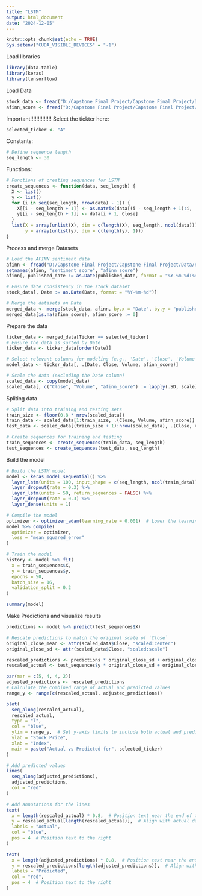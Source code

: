 ---
title: "LSTM"
output: html_document
date: "2024-12-05"
---

```{r setup, include=FALSE}
knitr::opts_chunk$set(echo = TRUE)
Sys.setenv("CUDA_VISIBLE_DEVICES" = "-1")
```

Load libraries
```{r}
library(data.table)
library(keras)
library(tensorflow)
```

Load Data
```{r}
stock_data <- fread("D:/Capstone Final Project/Capstone Final Project/Data/combined_nasdaq_yf_data_2023.csv")
afinn_score <- fread("D:/Capstone Final Project/Capstone Final Project/Data/ny_afinn.csv")
```
Important!!!!!!!!!!!!!!
Select the tickter here:
```{r}
selected_ticker <- "A"
```

Constants:
```{r}
# Define sequence length
seq_length <- 30
```

Functions:
```{r}
# Functions of creating sequences for LSTM
create_sequences <- function(data, seq_length) {
  X <- list()
  y <- list()
  for (i in seq(seq_length, nrow(data) - 1)) {
    X[[i - seq_length + 1]] <- as.matrix(data[(i - seq_length + 1):i, .(Close, Volume, afinn_score)])
    y[[i - seq_length + 1]] <- data[i + 1, Close]
  }
  list(X = array(unlist(X), dim = c(length(X), seq_length, ncol(data))),
       y = array(unlist(y), dim = c(length(y), 1)))
}
```

Process and merge Datasets
```{r}
# Load the AFINN sentiment data
afinn <- fread("D:/Capstone Final Project/Capstone Final Project/Data/ny_afinn.csv")
setnames(afinn, "sentiment_score", "afinn_score")
afinn[, published_date := as.Date(published_date, format = "%Y-%m-%dT%H:%M:%S%z")]

# Ensure date consistency in the stock dataset
stock_data[, Date := as.Date(Date, format = "%Y-%m-%d")]

# Merge the datasets on Date
merged_data <- merge(stock_data, afinn, by.x = "Date", by.y = "published_date", all.x = TRUE)
merged_data[is.na(afinn_score), afinn_score := 0]

```

Prepare the data
```{r}
ticker_data <- merged_data[Ticker == selected_ticker]
# Ensure the data is sorted by Date
ticker_data <- ticker_data[order(Date)]

# Select relevant columns for modeling (e.g., 'Date', 'Close', 'Volume', 'afinn_score')
model_data <- ticker_data[, .(Date, Close, Volume, afinn_score)]

# Scale the data (excluding the Date column)
scaled_data <- copy(model_data)
scaled_data[, c("Close", "Volume", "afinn_score") := lapply(.SD, scale), .SDcols = c("Close", "Volume", "afinn_score")]
```


Spliting data
```{r}
# Split data into training and testing sets
train_size <- floor(0.8 * nrow(scaled_data))
train_data <- scaled_data[1:train_size, .(Close, Volume, afinn_score)]
test_data <- scaled_data[(train_size + 1):nrow(scaled_data), .(Close, Volume, afinn_score)]

# Create sequences for training and testing
train_sequences <- create_sequences(train_data, seq_length)
test_sequences <- create_sequences(test_data, seq_length)
```


Build the model
```{r}
# Build the LSTM model
model <- keras_model_sequential() %>%
  layer_lstm(units = 100, input_shape = c(seq_length, ncol(train_data)), return_sequences = TRUE) %>%
  layer_dropout(rate = 0.3) %>%
  layer_lstm(units = 50, return_sequences = FALSE) %>%
  layer_dropout(rate = 0.3) %>%
  layer_dense(units = 1)

# Compile the model
optimizer <- optimizer_adam(learning_rate = 0.001)  # Lower the learning rate
model %>% compile(
  optimizer = optimizer,
  loss = "mean_squared_error"
)

# Train the model
history <- model %>% fit(
  x = train_sequences$X,
  y = train_sequences$y,
  epochs = 50,
  batch_size = 16,
  validation_split = 0.2
)
```
```{r}
summary(model)

```

Make Predictions and visualize results
```{r}
predictions <- model %>% predict(test_sequences$X)

# Rescale predictions to match the original scale of `Close`
original_close_mean <- attr(scaled_data$Close, "scaled:center")
original_close_sd <- attr(scaled_data$Close, "scaled:scale")

rescaled_predictions <- predictions * original_close_sd + original_close_mean
rescaled_actual <- test_sequences$y * original_close_sd + original_close_mean

par(mar = c(5, 4, 4, 2))
adjusted_predictions <- rescaled_predictions
# Calculate the combined range of actual and predicted values
range_y <- range(c(rescaled_actual, adjusted_predictions))

plot(
  seq_along(rescaled_actual),
  rescaled_actual,
  type = "l",
  col = "blue",
  ylim = range_y,  # Set y-axis limits to include both actual and predicted
  ylab = "Stock Price",
  xlab = "Index",
  main = paste("Actual vs Predicted for", selected_ticker)
)

# Add predicted values
lines(
  seq_along(adjusted_predictions),
  adjusted_predictions,
  col = "red"
)

# Add annotations for the lines
text(
  x = length(rescaled_actual) * 0.8,  # Position text near the end of the plot
  y = rescaled_actual[length(rescaled_actual)],  # Align with actual data
  labels = "Actual",
  col = "blue",
  pos = 4  # Position text to the right
)

text(
  x = length(adjusted_predictions) * 0.8,  # Position text near the end of the plot
  y = rescaled_predictions[length(adjusted_predictions)],  # Align with predictions
  labels = "Predicted",
  col = "red",
  pos = 4  # Position text to the right
)

```

